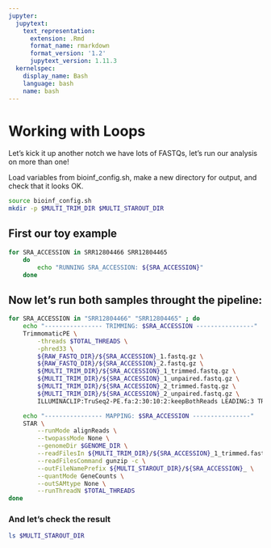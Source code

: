 ```yaml
---
jupyter:
  jupytext:
    text_representation:
      extension: .Rmd
      format_name: rmarkdown
      format_version: '1.2'
      jupytext_version: 1.11.3
  kernelspec:
    display_name: Bash
    language: bash
    name: bash
---
```


# Working with Loops
Let's kick it up another notch we have lots of FASTQs, let's run our analysis on more than one!

Load variables from bioinf_config.sh, make a new directory for output, and check that it looks OK.

```bash
source bioinf_config.sh
mkdir -p $MULTI_TRIM_DIR $MULTI_STAROUT_DIR
```

## First our toy example

```bash
for SRA_ACCESSION in SRR12804466 SRR12804465
    do
        echo "RUNNING SRA_ACCESSION: ${SRA_ACCESSION}"
    done
```

## Now let's run both samples throught the pipeline:

```bash
for SRA_ACCESSION in "SRR12804466" "SRR12804465" ; do
    echo "---------------- TRIMMING: $SRA_ACCESSION ----------------"
    TrimmomaticPE \
        -threads $TOTAL_THREADS \
        -phred33 \
        ${RAW_FASTQ_DIR}/${SRA_ACCESSION}_1.fastq.gz \
        ${RAW_FASTQ_DIR}/${SRA_ACCESSION}_2.fastq.gz \
        ${MULTI_TRIM_DIR}/${SRA_ACCESSION}_1_trimmed.fastq.gz \
        ${MULTI_TRIM_DIR}/${SRA_ACCESSION}_1_unpaired.fastq.gz \
        ${MULTI_TRIM_DIR}/${SRA_ACCESSION}_2_trimmed.fastq.gz \
        ${MULTI_TRIM_DIR}/${SRA_ACCESSION}_2_unpaired.fastq.gz \
        ILLUMINACLIP:TruSeq2-PE.fa:2:30:10:2:keepBothReads LEADING:3 TRAILING:3 MINLEN:36

    echo "---------------- MAPPING: $SRA_ACCESSION ----------------"
    STAR \
        --runMode alignReads \
        --twopassMode None \
        --genomeDir $GENOME_DIR \
        --readFilesIn ${MULTI_TRIM_DIR}/${SRA_ACCESSION}_1_trimmed.fastq.gz ${MULTI_TRIM_DIR}/${SRA_ACCESSION}_2_trimmed.fastq.gz \
        --readFilesCommand gunzip -c \
        --outFileNamePrefix ${MULTI_STAROUT_DIR}/${SRA_ACCESSION}_ \
        --quantMode GeneCounts \
        --outSAMtype None \
        --runThreadN $TOTAL_THREADS
done
```

### And let's check the result

```bash
ls $MULTI_STAROUT_DIR
```
